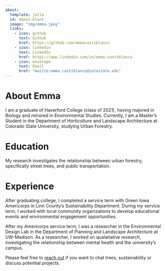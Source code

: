 ```yaml
---
about:
  template: jolla 
  id: about-block
  image: "img/emma.jpeg"
  links:
    - icon: github
      text: Github
      href: https://github.com/emmacastiblanco
    - icon: linkedin
      text: LinkedIn
      href: https://www.linkedin.com/in/emma-castiblanco
    - icon: envelope
      text: Email
      href: "mailto:emma.castiblanco@colostate.edu"  
---
```


::: {#about-block}
:::

# About Emma
I am a graduate of Haverford College (class of 2021), having majored in Biology and minored in Environmental Studies. Currently, I am a Master's Student in the Department of Horticulture and Landscape Architecture at Colorado State University, studying Urban Forestry.

# Education
My research investigates the relationship between urban forestry, specifically street trees, and public transportation. 

# Experience
After graduating college, I completed a service term with Green Iowa Americorps in Linn County's Sustainability Department. During my service term, I worked with local community organizations to develop educational events and environmental engagement opportunities.

After my Americorps service term, I was a researcher in the Environmental Design Lab in the Department of Planning and Landscape Architecture at UW-Madison. As a researcher, I worked on qualatiative research, investigating the relationship between mental health and the university's campus. 

Please feel free to [reach out](mailto:emma.castiblanco@colostate.edu) if you want to chat trees, sustainability or discuss potential projects.
